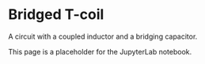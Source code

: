 # Bridged T-coil

A circuit with a coupled inductor and a bridging capacitor.

This page is a placeholder for the JupyterLab notebook. 
